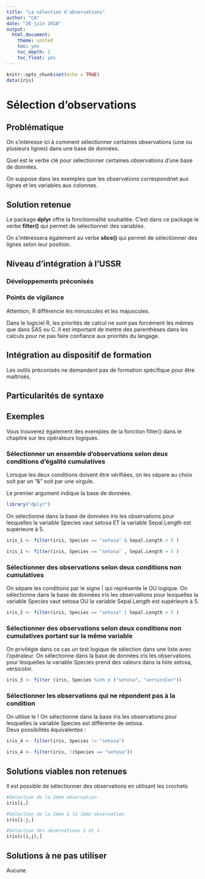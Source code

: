 ---
title: "La sélection d'observations"
author: "CA"
date: "26 juin 2018"
output:
  html_document:
    theme: united
    toc: yes
    toc_depth: 2
    toc_float: yes
---

```{r setup, include=FALSE}
knitr::opts_chunk$set(echo = TRUE)
data(iris)
```
# Sélection d'observations

## Problématique

On s'intéresse ici à comment sélectionner certaines observations (une ou plusieurs lignes) dans une base de données.

Quel est le verbe clé pour sélectionner certaines observations d'une base de données.

On suppose dans les exemples que les observations correspondnet aux lignes et les variables aux colonnes.

## Solution retenue

Le package **dplyr** offre la fonctionnalité souhaitée.
C'est dans ce package le verbe **filter()** qui permet de sélectionner des variables.

On s'intéressera également au verbe **slice()** qui permet de sélectionner des lignes selon leur position.

## Niveau d'intégration à l'USSR

### Développements préconisés


### Points de vigilance

Attention, R différencie les minuscules et les majuscules.

Dans le logiciel R, les priorités de calcul ne sont pas forcément les mêmes que dans SAS ou C.
Il est important de mettre des parenthèses dans les calculs pour ne pas faire confiance aux priorités du langage.

## Intégration au dispositif de formation

Les outils préconisés ne demandent pas de formation spécifique pour être maîtrisés.

## Particularités de syntaxe


## Exemples

Vous trouverez également des exemples de la fonction filter() dans le chapitre sur les opérateurs logiques.

### Sélectionner un ensemble d'observations selon deux conditions d'égalité cumulatives

Lorsque les deux conditions doivent être vérifiées, on les sépare au choix soit par un "&" soit par une virgule.

Le premier argument indique la base de données.

```{r init,echo=FALSE,message=FALSE}
library("dplyr")
```

On sélectionne dans la base de données iris les observations pour lesquelles la variable Species vaut setosa ET la variable Sepal.Length est supérieure à 5.

```{r filter ET}

iris_1 <- filter(iris, Species == "setosa" & Sepal.Length > 5 )

iris_1 <- filter(iris, Species == "setosa" , Sepal.Length > 5 )

```

### Sélectionner des observations selon deux conditions non cumulatives

On sépare les conditions par le signe | qui représente le OU logique.
On sélectionne dans la base de données iris les observations pour lesquelles la variable Species vaut setosa OU la variable Sepal.Length est supérieure à 5.

```{r filter OU}

iris_2 <- filter(iris, Species == "setosa" | Sepal.Length > 5 )

```

### Sélectionner des observations selon deux conditions non cumulatives portant sur la même variable

On privilégie dans ce cas un test logique de sélection dans une liste avec l'opérateur.
On sélectionne dans la base de données iris les observations pour lesquelles la variable Species prend des valeurs dans la liste setosa, versicolor.

```{r filter dans liste}

iris_3 <- filter (iris, Species %in% c ("setosa", "versicolor"))

```

### Sélectionner les observations qui ne répondent pas à la condition

On utilise le !
On sélectionne dans la base iris les observations pour lesquelles la variable Species est différente de setosa.  
Deux possibilités équivalentes :

```{r n'est pas}

iris_4 <- filter(iris, Species != "setosa")

iris_4 <- filter(iris, !(Species == "setosa"))

```



## Solutions viables non retenues

Il est possible de sélectionner des observations en utilisant les crochets

```{r crochets}

#Sélection de la Ième observation
iris[i,]

#Sélection de la Ième à la Jème observation
iris[i:j,]

#Sélection des observations I et J
iris[c(i,j),]

```


## Solutions à ne pas utiliser

Aucune.
